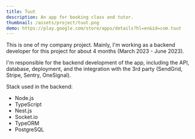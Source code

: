 ```yaml
---
title: Tuut
description: An app for booking class and tutor.
thumbnail: /assets/project/tuut.png
demo: https://play.google.com/store/apps/details?hl=en&id=com.tuut
---
```


This is one of my company project. Mainly, I'm working as a backend developer for this project for about 4 months (March 2023 - June 2023).

I'm responsible for the backend development of the app, including the API, database, deployment, and the integration with the 3rd party (SendGrid, Stripe, Sentry, OneSignal).

Stack used in the backend:

- Node.js
- TypeScript
- Nest.js
- Socket.io
- TypeORM
- PostgreSQL

